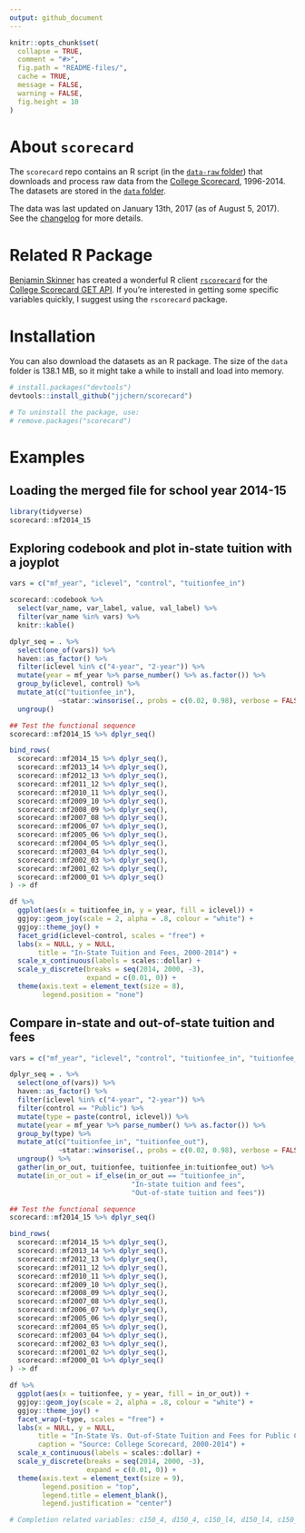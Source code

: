 ```yaml
---
output: github_document
---
```


<!-- README.md is generated from README.Rmd. Please edit that file -->

```r
knitr::opts_chunk$set(
  collapse = TRUE,
  comment = "#>",
  fig.path = "README-files/",
  cache = TRUE,
  message = FALSE,
  warning = FALSE,
  fig.height = 10
)
```

# About `scorecard`

The `scorecard` repo contains an R script (in the [`data-raw` folder](https://github.com/jjchern/scorecard/tree/master/data-raw)) that downloads and process raw data from the [College Scorecard](https://collegescorecard.ed.gov), 1996-2014. The datasets are stored in the [`data` folder](https://github.com/jjchern/scorecard/tree/master/data).

The data was last updated on January 13th, 2017 (as of August 5, 2017). See the [changelog](https://collegescorecard.ed.gov/data/changelog/) for more details.

# Related R Package

[Benjamin Skinner](https://github.com/btskinner) has created a wonderful R client [`rscorecard`](http://btskinner.me/rscorecard/) for the [College Scorecard GET API](https://collegescorecard.ed.gov/data/documentation/). If you're interested in 
getting some specific variables quickly, I suggest using the `rscorecard` package.

# Installation

You can also download the datasets as an R package.
The size of the `data` folder is 138.1 MB, so it might take a while to install and load into memory.

```R
# install.packages("devtools")
devtools::install_github("jjchern/scorecard")

# To uninstall the package, use:
# remove.packages("scorecard")
```

# Examples

## Loading the merged file for school year 2014-15

```r
library(tidyverse)
scorecard::mf2014_15
```

## Exploring codebook and plot in-state tuition with a joyplot

```r
vars = c("mf_year", "iclevel", "control", "tuitionfee_in")

scorecard::codebook %>% 
  select(var_name, var_label, value, val_label) %>% 
  filter(var_name %in% vars) %>% 
  knitr::kable()

dplyr_seq = . %>% 
  select(one_of(vars)) %>%
  haven::as_factor() %>% 
  filter(iclevel %in% c("4-year", "2-year")) %>% 
  mutate(year = mf_year %>% parse_number() %>% as.factor()) %>% 
  group_by(iclevel, control) %>% 
  mutate_at(c("tuitionfee_in"),
            ~statar::winsorise(., probs = c(0.02, 0.98), verbose = FALSE)) %>% 
  ungroup()

## Test the functional sequence
scorecard::mf2014_15 %>% dplyr_seq()

bind_rows(
  scorecard::mf2014_15 %>% dplyr_seq(),
  scorecard::mf2013_14 %>% dplyr_seq(),
  scorecard::mf2012_13 %>% dplyr_seq(),
  scorecard::mf2011_12 %>% dplyr_seq(),
  scorecard::mf2010_11 %>% dplyr_seq(),
  scorecard::mf2009_10 %>% dplyr_seq(),
  scorecard::mf2008_09 %>% dplyr_seq(),
  scorecard::mf2007_08 %>% dplyr_seq(),
  scorecard::mf2006_07 %>% dplyr_seq(),
  scorecard::mf2005_06 %>% dplyr_seq(),
  scorecard::mf2004_05 %>% dplyr_seq(),
  scorecard::mf2003_04 %>% dplyr_seq(),
  scorecard::mf2002_03 %>% dplyr_seq(),
  scorecard::mf2001_02 %>% dplyr_seq(),
  scorecard::mf2000_01 %>% dplyr_seq()
) -> df

df %>% 
  ggplot(aes(x = tuitionfee_in, y = year, fill = iclevel)) +
  ggjoy::geom_joy(scale = 2, alpha = .8, colour = "white") +
  ggjoy::theme_joy() +
  facet_grid(iclevel~control, scales = "free") +
  labs(x = NULL, y = NULL,
       title = "In-State Tuition and Fees, 2000-2014") +
  scale_x_continuous(labels = scales::dollar) +
  scale_y_discrete(breaks = seq(2014, 2000, -3), 
                   expand = c(0.01, 0)) +
  theme(axis.text = element_text(size = 8),
        legend.position = "none")
```

## Compare in-state and out-of-state tuition and fees

```r
vars = c("mf_year", "iclevel", "control", "tuitionfee_in", "tuitionfee_out")

dplyr_seq = . %>% 
  select(one_of(vars)) %>%
  haven::as_factor() %>% 
  filter(iclevel %in% c("4-year", "2-year")) %>% 
  filter(control == "Public") %>% 
  mutate(type = paste(control, iclevel)) %>% 
  mutate(year = mf_year %>% parse_number() %>% as.factor()) %>% 
  group_by(type) %>% 
  mutate_at(c("tuitionfee_in", "tuitionfee_out"),
            ~statar::winsorise(., probs = c(0.02, 0.98), verbose = FALSE)) %>% 
  ungroup() %>% 
  gather(in_or_out, tuitionfee, tuitionfee_in:tuitionfee_out) %>% 
  mutate(in_or_out = if_else(in_or_out == "tuitionfee_in",
                              "In-state tuition and fees",
                              "Out-of-state tuition and fees"))

## Test the functional sequence
scorecard::mf2014_15 %>% dplyr_seq()

bind_rows(
  scorecard::mf2014_15 %>% dplyr_seq(),
  scorecard::mf2013_14 %>% dplyr_seq(),
  scorecard::mf2012_13 %>% dplyr_seq(),
  scorecard::mf2011_12 %>% dplyr_seq(),
  scorecard::mf2010_11 %>% dplyr_seq(),
  scorecard::mf2009_10 %>% dplyr_seq(),
  scorecard::mf2008_09 %>% dplyr_seq(),
  scorecard::mf2007_08 %>% dplyr_seq(),
  scorecard::mf2006_07 %>% dplyr_seq(),
  scorecard::mf2005_06 %>% dplyr_seq(),
  scorecard::mf2004_05 %>% dplyr_seq(),
  scorecard::mf2003_04 %>% dplyr_seq(),
  scorecard::mf2002_03 %>% dplyr_seq(),
  scorecard::mf2001_02 %>% dplyr_seq(),
  scorecard::mf2000_01 %>% dplyr_seq()
) -> df

df %>% 
  ggplot(aes(x = tuitionfee, y = year, fill = in_or_out)) +
  ggjoy::geom_joy(scale = 2, alpha = .8, colour = "white") +
  ggjoy::theme_joy() +
  facet_wrap(~type, scales = "free") +
  labs(x = NULL, y = NULL,
       title = "In-State Vs. Out-of-State Tuition and Fees for Public Colleges",
       caption = "Source: College Scorecard, 2000-2014") +
  scale_x_continuous(labels = scales::dollar) +
  scale_y_discrete(breaks = seq(2014, 2000, -3), 
                   expand = c(0.01, 0)) +
  theme(axis.text = element_text(size = 9),
        legend.position = "top",
        legend.title = element_blank(),
        legend.justification = "center")
```


```r
# Completion related variables: c150_4, d150_4, c150_l4, d150_l4, c150_4_pooled, c150_l4_pooled, poolyrs
```

